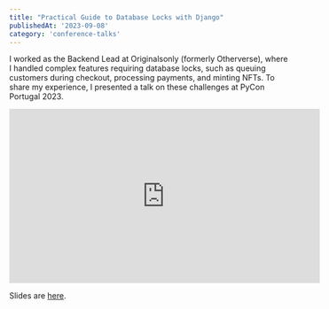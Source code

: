 ```yaml
---
title: "Practical Guide to Database Locks with Django"
publishedAt: '2023-09-08'
category: 'conference-talks'
---
```


I worked as the Backend Lead at Originalsonly (formerly Otherverse), where I handled complex features requiring database locks, such as queuing customers during checkout, processing payments, and minting NFTs. To share my experience, I presented a talk on these challenges at PyCon Portugal 2023.

<iframe width="560" height="315" src="https://www.youtube.com/embed/ixzPqspdYnU?si=8ZWsevCCNybd75xc" title="YouTube video player" frameborder="0" allow="accelerometer; autoplay; clipboard-write; encrypted-media; gyroscope; picture-in-picture; web-share" referrerpolicy="strict-origin-when-cross-origin" allowfullscreen></iframe>

Slides are [here](https://efe.me/pdfs/practical-guide-to-database-locks-with-django-pycon-portugal-23.pdf).